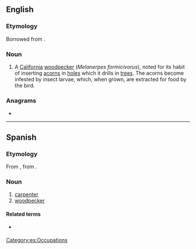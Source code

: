 ==English==

===Etymology===
Borrowed from {{bor|en|es|carpintero||carpenter; woodpecker}}.

===Noun===
{{en-noun}}

# A [[California]] [[woodpecker]] (''Melanerpes formicivorus''), noted for its habit of inserting [[acorn]]s in [[hole]]s which it drills in [[tree]]s. The acorns become infested by insect larvae, which, when grown, are extracted for food by the bird.

{{Webster 1913}}

===Anagrams===
* {{anagrams|en|a=aceinoprrt|certoparin}}

----

==Spanish==

===Etymology===
From {{etyl|LL.|es}} {{m|la|carpentārius||carpenter}}, from {{etyl|la|es}} {{m|la|carpentārius||wagon-maker, carriage-maker}}.

===Noun===
{{es-noun|m|f=carpintera}}

# [[carpenter]]
# [[woodpecker]]

====Related terms====
* {{l|es|carpintería}} {{g|f}}

[[Category:es:Occupations]]